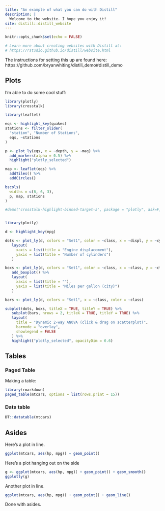 ```yaml
---
title: "An example of what you can do with Distill"
description: |
  Welcome to the website. I hope you enjoy it!
site: distill::distill_website
---
```


```r
knitr::opts_chunk$set(echo = FALSE)

# Learn more about creating websites with Distill at:
# https://rstudio.github.io/distill/website.html

```

The instructions for setting this up are found here: https://github.com/bryanwhiting/distill_demo#distill_demo

## Plots
I'm able to do some cool stuff:

```r
library(plotly)
library(crosstalk)

library(leaflet)

eqs <- highlight_key(quakes)
stations <- filter_slider(
  "station", "Number of Stations", 
  eqs, ~stations
)

p <- plot_ly(eqs, x = ~depth, y = ~mag) %>% 
  add_markers(alpha = 0.5) %>% 
  highlight("plotly_selected")

map <- leaflet(eqs) %>% 
  addTiles() %>% 
  addCircles()

bscols(
  widths = c(6, 6, 3), 
  p, map, stations
)
```

```r
#demo("crosstalk-highlight-binned-target-a", package = "plotly", ask=F, echo=T)


library(plotly)

d <- highlight_key(mpg)

dots <- plot_ly(d, colors = "Set1", color = ~class, x = ~displ, y = ~cyl) %>%
   layout(
     xaxis = list(title = "Engine displacement"),
     yaxis = list(title = "Number of cylinders")
   )

boxs <- plot_ly(d, colors = "Set1", color = ~class, x = ~class, y = ~cty) %>% 
   add_boxplot() %>%
   layout(
     xaxis = list(title = ""),
     yaxis = list(title = "Miles per gallon (city)")
   )

bars <- plot_ly(d, colors = "Set1", x = ~class, color = ~class)

subplot(dots, boxs, titleX = TRUE, titleY = TRUE) %>%
   subplot(bars, nrows = 2, titleX = TRUE, titleY = TRUE) %>%
   layout(
     title = "Dynamic 2-way ANOVA (click & drag on scatterplot)",
     barmode = "overlay",
     showlegend = FALSE
   ) %>%
   highlight("plotly_selected", opacityDim = 0.6)
```

## Tables
### Paged Table
Making a table: 
```r
library(rmarkdown)
paged_table(mtcars, options = list(rows.print = 15))
```
### Data table
```r
DT::datatable(mtcars)
```
## Asides

Here's a plot in line.
```r
ggplot(mtcars, aes(hp, mpg)) + geom_point() 
```



<aside>

Here's a plot hanging out on the side
```r
g <- ggplot(mtcars, aes(hp, mpg)) + geom_point() + geom_smooth()
ggplotly(g)
```
</aside>


Another plot in line.
```r
ggplot(mtcars, aes(hp, mpg)) + geom_point() + geom_line()
```
Done with asides.